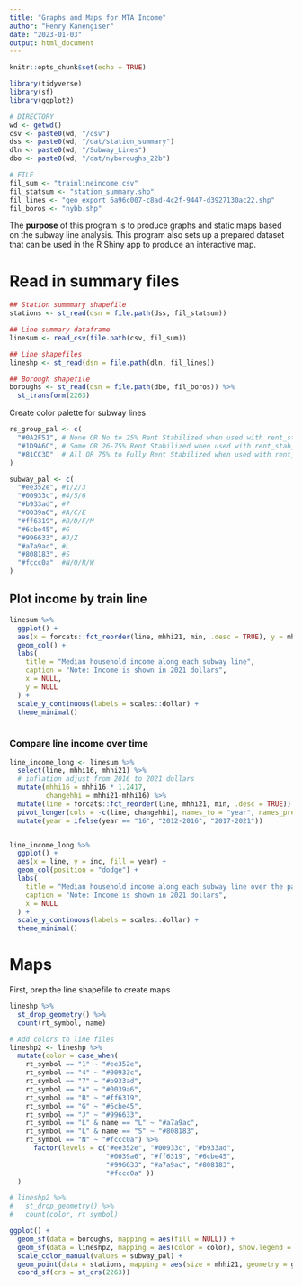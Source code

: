 ```yaml
---
title: "Graphs and Maps for MTA Income"
author: "Henry Kanengiser"
date: "2023-01-03"
output: html_document
---
```


```r
knitr::opts_chunk$set(echo = TRUE)

library(tidyverse)
library(sf)
library(ggplot2)

# DIRECTORY
wd <- getwd()
csv <- paste0(wd, "/csv")
dss <- paste0(wd, "/dat/station_summary")
dln <- paste0(wd, "/Subway_Lines")
dbo <- paste0(wd, "/dat/nyboroughs_22b")

# FILE
fil_sum <- "trainlineincome.csv"
fil_statsum <- "station_summary.shp"
fil_lines <- "geo_export_6a96c007-c8ad-4c2f-9447-d3927130ac22.shp"
fil_boros <- "nybb.shp"

```

The **purpose** of this program is to produce graphs and static maps based on the subway line analysis. This program also sets up a prepared dataset that can be used in the R Shiny app to produce an interactive map.

# Read in summary files
```r

## Station summmary shapefile
stations <- st_read(dsn = file.path(dss, fil_statsum))

## Line summary dataframe
linesum <- read_csv(file.path(csv, fil_sum))

## Line shapefiles
lineshp <- st_read(dsn = file.path(dln, fil_lines))

## Borough shapefile
boroughs <- st_read(dsn = file.path(dbo, fil_boros)) %>%
  st_transform(2263)

```

Create color palette for subway lines
```r

rs_group_pal <- c(
  "#0A2F51", # None OR No to 25% Rent Stabilized when used with rent_stab_ariel
  "#1D9A6C", # Some OR 26-75% Rent Stabilized when used with rent_stab_ariel 
  "#81CC3D"  # All OR 75% to Fully Rent Stabilized when used with rent_stab_ariel
)

subway_pal <- c(
  "#ee352e", #1/2/3
  "#00933c", #4/5/6
  "#b933ad", #7
  "#0039a6", #A/C/E
  "#ff6319", #B/D/F/M
  "#6cbe45", #G
  "#996633", #J/Z
  "#a7a9ac", #L
  "#808183", #S
  "#fccc0a"  #N/Q/R/W
)

```


## Plot income by train line

```r
linesum %>%
  ggplot() + 
  aes(x = forcats::fct_reorder(line, mhhi21, min, .desc = TRUE), y = mhhi21) + 
  geom_col() + 
  labs(
    title = "Median household income along each subway line",
    caption = "Note: Income is shown in 2021 dollars",
    x = NULL,
    y = NULL
  ) + 
  scale_y_continuous(labels = scales::dollar) + 
  theme_minimal()
  
```

### Compare line income over time

```r

line_income_long <- linesum %>%
  select(line, mhhi16, mhhi21) %>%
  # inflation adjust from 2016 to 2021 dollars
  mutate(mhhi16 = mhhi16 * 1.2417,
         changehhi = mhhi21-mhhi16) %>%
  mutate(line = forcats::fct_reorder(line, mhhi21, min, .desc = TRUE)) %>%
  pivot_longer(cols = -c(line, changehhi), names_to = "year", names_prefix = "mhhi", values_to = "inc") %>%
  mutate(year = ifelse(year == "16", "2012-2016", "2017-2021"))


line_income_long %>%
  ggplot() + 
  aes(x = line, y = inc, fill = year) + 
  geom_col(position = "dodge") + 
  labs(
    title = "Median household income along each subway line over the past 10 years",
    caption = "Note: Income is shown in 2021 dollars",
    x = NULL
  ) + 
  scale_y_continuous(labels = scales::dollar) + 
  theme_minimal()

```


# Maps

First, prep the line shapefile to create maps
```r

lineshp %>% 
  st_drop_geometry() %>%
  count(rt_symbol, name)

# Add colors to line files
lineshp2 <- lineshp %>%
  mutate(color = case_when(
    rt_symbol == "1" ~ "#ee352e",
    rt_symbol == "4" ~ "#00933c",
    rt_symbol == "7" ~ "#b933ad",
    rt_symbol == "A" ~ "#0039a6",
    rt_symbol == "B" ~ "#ff6319",
    rt_symbol == "G" ~ "#6cbe45",
    rt_symbol == "J" ~ "#996633",
    rt_symbol == "L" & name == "L" ~ "#a7a9ac",
    rt_symbol == "L" & name == "S" ~ "#808183",
    rt_symbol == "N" ~ "#fccc0a") %>%
      factor(levels = c("#ee352e", "#00933c", "#b933ad",
                        "#0039a6", "#ff6319", "#6cbe45",
                        "#996633", "#a7a9ac", "#808183",
                        "#fccc0a" ))
  )

# lineshp2 %>%
#   st_drop_geometry() %>%
#   count(color, rt_symbol)

```

```r

ggplot() + 
  geom_sf(data = boroughs, mapping = aes(fill = NULL)) +
  geom_sf(data = lineshp2, mapping = aes(color = color), show.legend = FALSE) + 
  scale_color_manual(values = subway_pal) + 
  geom_point(data = stations, mapping = aes(size = mhhi21, geometry = geometry), stat = "sf_coordinates") + 
  coord_sf(crs = st_crs(2263))

```

